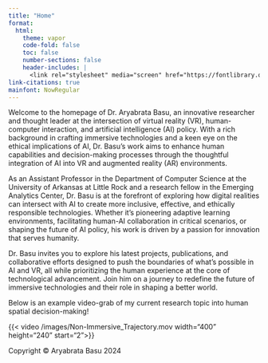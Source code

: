 ```yaml
---
title: "Home"
format:
  html:
    theme: vapor
    code-fold: false
    toc: false
    number-sections: false
    header-includes: |
      <link rel="stylesheet" media="screen" href="https://fontlibrary.org//face/now" type="text/css"/>
link-citations: true
mainfont: NowRegular
---
```


Welcome to the homepage of Dr. Aryabrata Basu, an innovative researcher and thought leader at the intersection of virtual reality (VR), human-computer interaction, and artificial intelligence (AI) policy. With a rich background in crafting immersive technologies and a keen eye on the ethical implications of AI, Dr. Basu's work aims to enhance human capabilities and decision-making processes through the thoughtful integration of AI into VR and augmented reality (AR) environments.

As an Assistant Professor in the Department of Computer Science at the University of Arkansas at Little Rock and a research fellow in the Emerging Analytics Center, Dr. Basu is at the forefront of exploring how digital realities can intersect with AI to create more inclusive, effective, and ethically responsible technologies. Whether it's pioneering adaptive learning environments, facilitating human-AI collaboration in critical scenarios, or shaping the future of AI policy, his work is driven by a passion for innovation that serves humanity.

Dr. Basu invites you to explore his latest projects, publications, and collaborative efforts designed to push the boundaries of what's possible in AI and VR, all while prioritizing the human experience at the core of technological advancement. Join him on a journey to redefine the future of immersive technologies and their role in shaping a better world.

Below is an example video-grab of my current research topic into human spatial decision-making!

{{< video /images/Non-Immersive_Trajectory.mov width="400" height="240" start="2">}}

::: footer
Copyright © Aryabrata Basu 2024
:::
